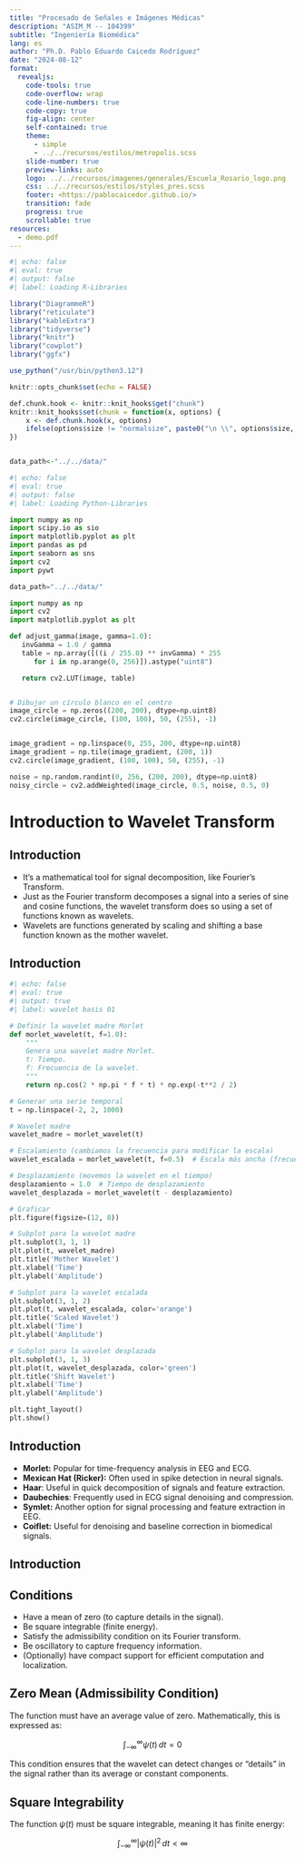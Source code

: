 ```yaml
---
title: "Procesado de Señales e Imágenes Médicas"
description: "ASIM_M -- 104399"
subtitle: "Ingeniería Biomédica"
lang: es
author: "Ph.D. Pablo Eduardo Caicedo Rodríguez"
date: "2024-08-12"
format:
  revealjs: 
    code-tools: true
    code-overflow: wrap
    code-line-numbers: true
    code-copy: true
    fig-align: center
    self-contained: true
    theme: 
      - simple
      - ../../recursos/estilos/metropolis.scss
    slide-number: true
    preview-links: auto
    logo: ../../recursos/imagenes/generales/Escuela_Rosario_logo.png
    css: ../../recursos/estilos/styles_pres.scss
    footer: <https://pablocaicedor.github.io/>
    transition: fade
    progress: true
    scrollable: true
resources:
  - demo.pdf
---
```


```r
#| echo: false
#| eval: true
#| output: false
#| label: Loading R-Libraries

library("DiagrammeR")
library("reticulate")
library("kableExtra")
library("tidyverse")
library("knitr")
library("cowplot")
library("ggfx")

use_python("/usr/bin/python3.12")

knitr::opts_chunk$set(echo = FALSE)

def.chunk.hook <- knitr::knit_hooks$get("chunk")
knitr::knit_hooks$set(chunk = function(x, options) {
    x <- def.chunk.hook(x, options)
    ifelse(options$size != "normalsize", paste0("\n \\", options$size, "\n\n", x, "\n\n \\normalsize"), x)
})


data_path<-"../../data/"

```

```python
#| echo: false
#| eval: true
#| output: false
#| label: Loading Python-Libraries

import numpy as np
import scipy.io as sio
import matplotlib.pyplot as plt
import pandas as pd
import seaborn as sns
import cv2
import pywt

data_path="../../data/"

import numpy as np
import cv2
import matplotlib.pyplot as plt

def adjust_gamma(image, gamma=1.0):
   invGamma = 1.0 / gamma
   table = np.array([((i / 255.0) ** invGamma) * 255
      for i in np.arange(0, 256)]).astype("uint8")

   return cv2.LUT(image, table)


# Dibujar un círculo blanco en el centro
image_circle = np.zeros((200, 200), dtype=np.uint8)
cv2.circle(image_circle, (100, 100), 50, (255), -1)


image_gradient = np.linspace(0, 255, 200, dtype=np.uint8)
image_gradient = np.tile(image_gradient, (200, 1))
cv2.circle(image_gradient, (100, 100), 50, (255), -1)

noise = np.random.randint(0, 256, (200, 200), dtype=np.uint8)
noisy_circle = cv2.addWeighted(image_circle, 0.5, noise, 0.5, 0)

```

# Introduction to Wavelet Transform

## Introduction

- It's a mathematical tool for signal decomposition, like Fourier's Transform.
- Just as the Fourier transform decomposes a signal into a series of sine and cosine functions, the wavelet transform does so using a set of functions known as wavelets.
- Wavelets are functions generated by scaling and shifting a base function known as the mother wavelet.

## Introduction

```python
#| echo: false
#| eval: true
#| output: true
#| label: wavelet basis 01

# Definir la wavelet madre Morlet
def morlet_wavelet(t, f=1.0):
    """
    Genera una wavelet madre Morlet.
    t: Tiempo.
    f: Frecuencia de la wavelet.
    """
    return np.cos(2 * np.pi * f * t) * np.exp(-t**2 / 2)

# Generar una serie temporal
t = np.linspace(-2, 2, 1000)

# Wavelet madre
wavelet_madre = morlet_wavelet(t)

# Escalamiento (cambiamos la frecuencia para modificar la escala)
wavelet_escalada = morlet_wavelet(t, f=0.5)  # Escala más ancha (frecuencia más baja)

# Desplazamiento (movemos la wavelet en el tiempo)
desplazamiento = 1.0  # Tiempo de desplazamiento
wavelet_desplazada = morlet_wavelet(t - desplazamiento)

# Graficar
plt.figure(figsize=(12, 8))

# Subplot para la wavelet madre
plt.subplot(3, 1, 1)
plt.plot(t, wavelet_madre)
plt.title('Mother Wavelet')
plt.xlabel('Time')
plt.ylabel('Amplitude')

# Subplot para la wavelet escalada
plt.subplot(3, 1, 2)
plt.plot(t, wavelet_escalada, color='orange')
plt.title('Scaled Wavelet')
plt.xlabel('Time')
plt.ylabel('Amplitude')

# Subplot para la wavelet desplazada
plt.subplot(3, 1, 3)
plt.plot(t, wavelet_desplazada, color='green')
plt.title('Shift Wavelet')
plt.xlabel('Time')
plt.ylabel('Amplitude')

plt.tight_layout()
plt.show()

```

## Introduction

- **Morlet:** Popular for time-frequency analysis in EEG and ECG.
- **Mexican Hat (Ricker):** Often used in spike detection in neural signals.
- **Haar**: Useful in quick decomposition of signals and feature extraction.
- **Daubechies**: Frequently used in ECG signal denoising and compression.
- **Symlet:** Another option for signal processing and feature extraction in EEG.
- **Coiflet:** Useful for denoising and baseline correction in biomedical signals.

## Introduction

::: {.panel-tabset}

## Conditions

- Have a mean of zero (to capture details in the signal).
- Be square integrable (finite energy).
- Satisfy the admissibility condition on its Fourier transform.
- Be oscillatory to capture frequency information.
- (Optionally) have compact support for efficient computation and localization.

## Zero Mean (Admissibility Condition)

The function must have an average value of zero. Mathematically, this is expressed as:

$$\int_{-\infty}^{\infty} \psi(t) \, dt = 0$$

This condition ensures that the wavelet can detect changes or "details" in the signal rather than its average or constant components.

## Square Integrability

The function $\psi(t)$  must be square integrable, meaning it has finite energy:

$$\int_{-\infty}^{\infty} |\psi(t)|^2 \, dt < \infty$$

:::